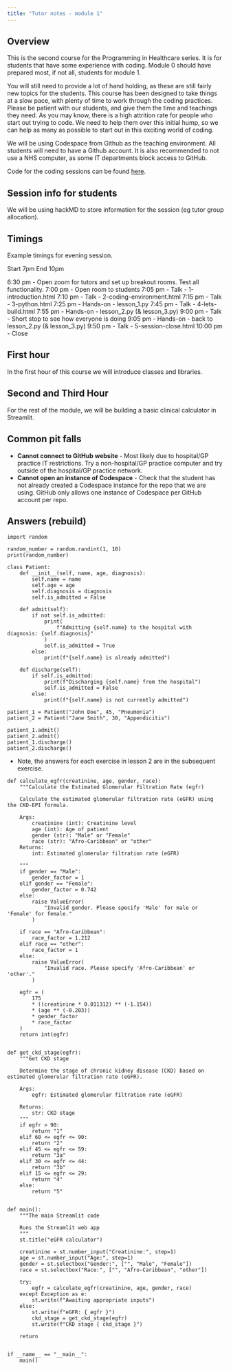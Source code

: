 ```yaml
---
title: "Tutor notes - module 1"
---
```


## Overview

This is the second course for the Programming in Healthcare series. It is for students that have some experience with coding. Module 0 should have prepared most, if not all, students for module 1. 

You will still need to provide a lot of hand holding, as these are still fairly new topics for the students. This course has been designed to take things at a slow pace, with plenty of time to work through the coding practices. Please be patient with our students, and give them the time and teachings they need. As you may know, there is a high attrition rate for people who start out trying to code. We need to help them over this initial hump, so we can help as many as possible to start out in this exciting world of coding.

We will be using Codespace from Github as the teaching environment. All students will need to have a Github account. It is also recommended to not use a NHS computer, as some IT departments block access to GitHub.

Code for the coding sessions can be found [here](https://github.com/letsdodigital/coding-hands-on).


## Session info for students

We will be using hackMD to store information for the session (eg tutor group allocation).


## Timings

Example timings for evening session.

Start 7pm
End 10pm

6:30 pm - Open zoom for tutors and set up breakout rooms. Test all functionality.
7:00 pm - Open room to students
7:05 pm - Talk - 1-introduction.html
7:10 pm - Talk - 2-coding-environment.html
7:15 pm - Talk - 3-python.html
7:25 pm - Hands-on - lesson_1.py
7:45 pm - Talk - 4-lets-build.html
7:55 pm - Hands-on - lesson_2.py (& lesson_3.py)
9:00 pm - Talk - Short stop to see how everyone is doing
9:05 pm - Hands-on - back to lesson_2.py (& lesson_3.py)
9:50 pm - Talk - 5-session-close.html
10:00 pm - Close

## First hour

In the first hour of this course we will introduce classes and libraries.


## Second and Third Hour

For the rest of the module, we will be building a basic clinical calculator in Streamlit.


## Common pit falls

* **Cannot connect to GitHub website** - Most likely due to hospital/GP practice IT restrictions. Try a non-hospital/GP practice computer and try outside of the hospital/GP practice network.
* **Cannot open an instance of Codespace** - Check that the student has not already created a Codespace instance for the repo that we are using. GitHub only allows one instance of Codespace per GitHub account per repo.


## Answers (rebuild)

```.python
import random

random_number = random.randint(1, 10)
print(random_number)
```


```.python
class Patient:
    def __init__(self, name, age, diagnosis):
        self.name = name
        self.age = age
        self.diagnosis = diagnosis
        self.is_admitted = False

    def admit(self):
        if not self.is_admitted:
            print(
                f"Admitting {self.name} to the hospital with diagnosis: {self.diagnosis}"
            )
            self.is_admitted = True
        else:
            print(f"{self.name} is already admitted")

    def discharge(self):
        if self.is_admitted:
            print(f"Discharging {self.name} from the hospital")
            self.is_admitted = False
        else:
            print(f"{self.name} is not currently admitted")

patient_1 = Patient("John Doe", 45, "Pneumonia")
patient_2 = Patient("Jane Smith", 30, "Appendicitis")

patient_1.admit()
patient_2.admit()
patient_1.discharge()
patient_2.discharge()
```

* Note, the answers for each exercise in lesson 2 are in the subsequent exercise.

```.python
def calculate_egfr(creatinine, age, gender, race):
    """Calculate the Estimated Glomerular Filtration Rate (egfr)

    Calculate the estimated glomerular filtration rate (eGFR) using the CKD-EPI formula.

    Args:
        creatinine (int): Creatinine level
        age (int): Age of patient
        gender (str): "Male" or "Female"
        race (str): "Afro-Caribbean" or "other"
    Returns:
        int: Estimated glomerular filtration rate (eGFR)

    """
    if gender == "Male":
        gender_factor = 1
    elif gender == "Female":
        gender_factor = 0.742
    else:
        raise ValueError(
            "Invalid gender. Please specify 'Male' for male or 'Female' for female."
        )

    if race == "Afro-Caribbean":
        race_factor = 1.212
    elif race == "other":
        race_factor = 1
    else:
        raise ValueError(
            "Invalid race. Please specify 'Afro-Caribbean' or 'other'."
        )

    egfr = (
        175
        * ((creatinine * 0.011312) ** (-1.154))
        * (age ** (-0.203))
        * gender_factor
        * race_factor
    )
    return int(egfr)


def get_ckd_stage(egfr):
    """Get CKD stage

    Determine the stage of chronic kidney disease (CKD) based on estimated glomerular filtration rate (eGFR).

    Args:
        egfr: Estimated glomerular filtration rate (eGFR)

    Returns:
        str: CKD stage
    """
    if egfr > 90:
        return "1"
    elif 60 <= egfr <= 90:
        return "2"
    elif 45 <= egfr <= 59:
        return "3a"
    elif 30 <= egfr <= 44:
        return "3b"
    elif 15 <= egfr <= 29:
        return "4"
    else:
        return "5"


def main():
    """The main Streamlit code

    Runs the Streamlit web app
    """
    st.title("eGFR calculator")

    creatinine = st.number_input("Creatinine:", step=1)
    age = st.number_input("Age:", step=1)
    gender = st.selectbox("Gender:", ["", "Male", "Female"])
    race = st.selectbox("Race:", ["", "Afro-Caribbean", "other"])

    try:
        egfr = calculate_egfr(creatinine, age, gender, race)
    except Exception as e:
        st.write(f"Awaiting appropriate inputs")
    else:
        st.write(f"eGFR: { egfr }")
        ckd_stage = get_ckd_stage(egfr)
        st.write(f"CKD stage { ckd_stage }")

    return


if __name__ == "__main__":
    main()
```

